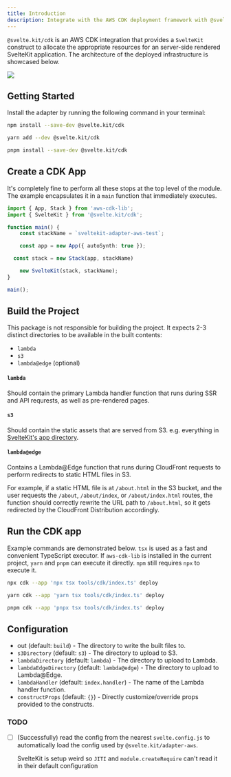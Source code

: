 ```yaml
---
title: Introduction
description: Integrate with the AWS CDK deployment framework with @svelte.kit/cdk.
---
```



`@svelte.kit/cdk` is an AWS CDK integration that provides a `SvelteKit` construct
to allocate the appropriate resources for an server-side rendered SvelteKit application.
The architecture of the deployed infrastructure is showcased below.


<picture>
  <source srcset="/sveltekit-aws-dark.svg" media="(prefers-color-scheme: dark)" />
  <img src="/sveltekit-aws-light.svg" />
</picture>

## Getting Started

Install the adapter by running the following command in your terminal:

<Tabs>
<TabItem label="npm">

```sh
npm install --save-dev @svelte.kit/cdk
```

</TabItem>
<TabItem label="yarn">

```sh
yarn add --dev @svelte.kit/cdk
```

</TabItem>
<TabItem label="pnpm">

```sh
pnpm install --save-dev @svelte.kit/cdk
```

</TabItem>
</Tabs>


## Create a CDK App

It's completely fine to perform all these stops at the top level of the module.
The example encapsulates it in a `main` function that immediately executes.

```ts
import { App, Stack } from 'aws-cdk-lib';
import { SvelteKit } from '@svelte.kit/cdk';

function main() {
	const stackName = `sveltekit-adapter-aws-test`;

	const app = new App({ autoSynth: true });

  const stack = new Stack(app, stackName)

	new SvelteKit(stack, stackName);
}

main();
```

## Build the Project

This package is not responsible for building the project.
It expects 2-3 distinct directories to be available in the built contents:

- `lambda`
- `s3`
- `lambda@edge` (optional)


#### `lambda`

Should contain the primary Lambda handler function that runs during SSR and API requrests,
as well as pre-rendered pages.

#### `s3`

Should contain the static assets that are served from S3. e.g. everything in
[SvelteKit's app directory](https://kit.svelte.dev/docs/configuration#appdir).

#### `lambda@edge`

Contains a Lambda@Edge function that runs during CloudFront requests to perform redirects to
static HTML files in S3.

For example, if a static HTML file is at `/about.html` in the S3 bucket, and the user requests
the `/about`, `/about/index`, or `/about/index.html` routes, the function should correctly
rewrite the URL path to `/about.html`, so it gets redirected by the CloudFront Distribution accordingly.


## Run the CDK app

Example commands are demonstrated below.
`tsx` is used as a fast and convenient TypeScript executor.
If `aws-cdk-lib` is installed in the current project, `yarn` and `pnpm` can
execute it directly. `npm` still requires `npx` to execute it.

<Tabs>
<TabItem label="npm">

```sh
npx cdk --app 'npx tsx tools/cdk/index.ts' deploy
```

</TabItem>
<TabItem label="yarn">

```sh
yarn cdk --app 'yarn tsx tools/cdk/index.ts' deploy
```

</TabItem>
<TabItem label="pnpm">

```sh
pnpm cdk --app 'pnpx tsx tools/cdk/index.ts' deploy
```

</TabItem>

</Tabs>

## Configuration

- out (default: `build`) - The directory to write the built files to.
- `s3Directory` (default: `s3`) - The directory to upload to S3.
- `lambdaDirectory` (default: `lambda`) - The directory to upload to Lambda.
- `lambdaEdgeDirectory` (default: `lambda@edge`) - The directory to upload to Lambda@Edge.
- `lambdaHandler` (default: `index.handler`) - The name of the Lambda handler function.
- `constructProps` (default: `{}`) - Directly customize/override props provided to the constructs.

### TODO
- [ ] (Successfully) read the config from the nearest `svelte.config.js`
  to automatically load the config used by `@svelte.kit/adapter-aws`.

  SvelteKit is setup weird so `JITI` and `module.createRequire` can't read it in their default configuration
